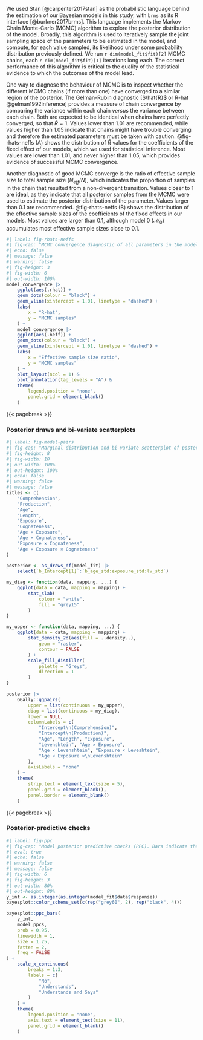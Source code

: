 We used Stan [@carpenter2017stan] as the probabilistic language behind the estimation of our Bayesian models in this study, with `brms` as its R interface [@burkner2017brms]. This language implements the Markov Chain Monte-Carlo (MCMC) algorithm to explore the posterior distribution of the model. Broadly, this algorithm is used to iteratively sample the joint sampling space of the parameters to be estimated in the model, and compute, for each value sampled, its likelihood under some probability distribution previously defined. We run `r dim(model_fit$fit)[2]` MCMC chains, each `r dim(model_fit$fit)[1]` iterations long each. The correct performance of this algorithm is critical to the quality of the statistical evidence to which the outcomes of the model lead.

One way to diagnose the behaviour of MCMC is to inspect whether the different MCMC chains (if more than one) have converged to a similar region of the posterior. The Gelman-Rubin diagnostic [$\hat{R}$ or R-hat @gelman1992inference] provides a measure of chain convergence by comparing the variance within each chain *versus* the variance between each chain. Both are expected to be identical when chains have perfectly converged, so that $\hat{R} = 1$. Values lower than 1.01 are recommended, while values higher than 1.05 indicate that chains might have trouble converging and therefore the estimated parameters must be taken with caution. @fig-rhats-neffs (A) shows the distribution of $\hat{R}$ values for the coefficients of the fixed effect of our models, which we used for statistical inference. Most values are lower than 1.01, and never higher than 1.05, which provides evidence of successful MCMC convergence.

Another diagnostic of good MCMC converge is the ratio of effective sample size to total sample size ($N_{eff}/N$), which indicates the proportion of samples in the chain that resulted from a non-divergent transition. Values closer to 1 are ideal, as they indicate that all posterior samples from the MCMC were used to estimate the posterior distribution of the parameter. Values larger than 0.1 are recommended. @fig-rhats-neffs (B) shows the distribution of the effective sample sizes of the coefficients of the fixed effects in our models. Most values are larger than 0.1, although model 0 ($\mathcal{M}_0$) accumulates most effective sample sizes close to 0.1.

```{r fig-rhats-neffs}
#| label: fig-rhats-neffs
#| fig-cap: "MCMC convergence diagnostic of all parameters in the model. Each dot represents the score of one parameter. (A) Distribution of the Gelman-Rubin (R-hat) scores. (B) Distribution of the ratio of effective sample size."
#| echo: false
#| message: false
#| warning: false
#| fig-height: 3
#| fig-width: 6
#| out-width: 100%
model_convergence |> 
    ggplot(aes(.rhat)) +
    geom_dots(colour = "black") +
    geom_vline(xintercept = 1.01, linetype = "dashed") +
    labs(
        x = "R-hat",
        y = "MCMC samples"
    ) +
    model_convergence |> 
    ggplot(aes(.neff)) +
    geom_dots(colour = "black") +
    geom_vline(xintercept = 1.01, linetype = "dashed") +
    labs(
        x = "Effective sample size ratio",
        y = "MCMC samples"
    ) +    
    plot_layout(ncol = 1) &
    plot_annotation(tag_levels = "A") &
    theme(
        legend.position = "none",
        panel.grid = element_blank()
    )
```

{{< pagebreak >}}

### Posterior draws and bi-variate scatterplots {.unnumbered}

```{r}
#| label: fig-model-pairs
#| fig-cap: "Marginal distribution and bi-variate scatterplot of posterior samples for the fixed regression coefficients in Model 3."
#| fig-height: 8
#| fig-width: 10
#| out-width: 100%
#| out-height: 100%
#| echo: false
#| warning: false
#| message: false
titles <- c(
    "Comprehension",
    "Production",
    "Age",
    "Length",
    "Exposure",
    "Cognateness",
    "Age × Exposure",
    "Age × Cognateness",
    "Exposure × Cognateness",
    "Age × Exposure × Cognateness"
)

posterior <- as_draws_df(model_fit) |>
    select(`b_Intercept[1]`:`b_age_std:exposure_std:lv_std`)

my_diag <- function(data, mapping, ...) {
    ggplot(data = data, mapping = mapping) +
        stat_slab(
            colour = "white",
            fill = "grey15"
        )
}

my_upper <- function(data, mapping, ...) {
    ggplot(data = data, mapping = mapping) +
        stat_density_2d(aes(fill = ..density..),
            geom = "raster",
            contour = FALSE
        ) +
        scale_fill_distiller(
            palette = "Greys",
            direction = 1
        )
}

posterior |> 
    GGally::ggpairs(
        upper = list(continuous = my_upper),
        diag = list(continuous = my_diag),
        lower = NULL,
        columnLabels = c(
            "Intercept\n(Comprehension)",
            "Intercept\n(Production)",
            "Age", "Length", "Exposure",
            "Levenshtein", "Age × Exposure",
            "Age × Levenshtein", "Exposure × Leveshtein",
            "Age × Exposure ×\nLevenshtein"
        ),
        axisLabels = "none"
    ) +
    theme(
        strip.text = element_text(size = 5),
        panel.grid = element_blank(),
        panel.border = element_blank()
    )

```

{{< pagebreak >}}

### Posterior-predictive checks {.unnumbered}

```{r tbl-ppc}
#| label: fig-ppc
#| fig-cap: "Model posterior predictive checks (PPC). Bars indicate the observed proportion of responses to each category (No, Understands, and Understands and Says). Blue dots and error bars represent the mean proportion of responses simulated from the posterior for each category, and its 95\\% interval."
#| eval: true
#| echo: false
#| warning: false
#| message: false
#| fig-width: 6
#| fig-height: 3
#| out-width: 80%
#| out-height: 80%
y_int <- as.integer(as.integer(model_fit$data$response))
bayesplot::color_scheme_set(c(rep("grey60", 2), rep("black", 4)))

bayesplot::ppc_bars(
    y_int,
    model_ppcs,
    prob = 0.95,
    linewidth = 1,
    size = 1.25,
    fatten = 2,
    freq = FALSE
) +
    scale_x_continuous(
        breaks = 1:3,
        labels = c(
            "No",
            "Understands",
            "Understands and Says"
        )
    ) +
    theme(
        legend.position = "none",
        axis.text = element_text(size = 11),
        panel.grid = element_blank()
    )
```
